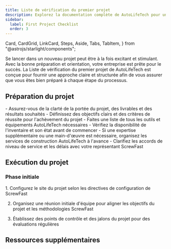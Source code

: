 ```yaml
---
title: Liste de vérification du premier projet
description: Explorez la documentation complète de AutoLifeTech pour un examen approfondi de nos outils haut de gamme et services de construction.
sidebar:
  label: First Project Checklist
  order: 3
---
```

  Card,
  CardGrid,
  LinkCard,
  Steps,
  Aside,
  Tabs,
  TabItem,
} from "@astrojs/starlight/components";

Se lancer dans un nouveau projet peut être à la fois excitant et stimulant. Avec la bonne préparation et orientation, votre entreprise est prête pour le succès. La Liste de vérification du premier projet de AutoLifeTech est conçue pour fournir une approche claire et structurée afin de vous assurer que vous êtes bien préparé à chaque étape du processus.

## Préparation du projet

<CardGrid>
  <Card title="Portée et objectifs">
    - Assurez-vous de la clarté de la portée du projet, des livrables et des résultats souhaités
    - Définissez des objectifs clairs et des critères de réussite pour l'achèvement du projet
  </Card>
  <Card title="Outils et équipement">
    - Faites une liste de tous les outils et équipements AutoLifeTech nécessaires
    - Vérifiez la disponibilité de l'inventaire et son état avant de commencer
  </Card>
  <Card title="Organisation des services">
    - Si une expertise supplémentaire ou une main-d'œuvre est nécessaire, organisez les services de construction AutoLifeTech à l'avance
    - Clarifiez les accords de niveau de service et les délais avec votre représentant ScrewFast
  </Card>
</CardGrid>

## Exécution du projet
### Phase initiale
<Steps>
1. Configurez le site du projet selon les directives de configuration de ScrewFast

2. Organisez une réunion initiale d'équipe pour aligner les objectifs du projet et les méthodologies ScrewFast

3. Établissez des points de contrôle et des jalons du projet pour des évaluations régulières
</Steps>


## Ressources supplémentaires
<CardGrid>
<LinkCard
  title="Guides détaillés"
  description="Accédez à une documentation approfondie et aux manuels d'utilisation des outils et services ScrewFast."
  href="fr/guides/getting-started"
/>
<LinkCard
  title="Contacts de support"
  description="Gardez à portée de main les coordonnées du support ScrewFast, disponible pour vous aider tout au long de votre projet."
  href="fr/guides/getting-started"
/>
<LinkCard
  title="Apprentissage avancé"
  description="Explorez d'autres ressources éducatives fournies par AutoLifeTech pour affiner vos compétences et vos connaissances."
  href="fr/guides/getting-started"
/>
</CardGrid>
